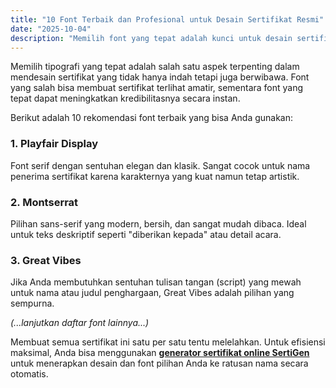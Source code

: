 ```yaml
---
title: "10 Font Terbaik dan Profesional untuk Desain Sertifikat Resmi"
date: "2025-10-04"
description: "Memilih font yang tepat adalah kunci untuk desain sertifikat yang terlihat profesional dan berwibawa. Temukan 10 pilihan font terbaik di sini."
---
```


Memilih tipografi yang tepat adalah salah satu aspek terpenting dalam mendesain sertifikat yang tidak hanya indah tetapi juga berwibawa. Font yang salah bisa membuat sertifikat terlihat amatir, sementara font yang tepat dapat meningkatkan kredibilitasnya secara instan.

Berikut adalah 10 rekomendasi font terbaik yang bisa Anda gunakan:

### 1. Playfair Display

Font serif dengan sentuhan elegan dan klasik. Sangat cocok untuk nama penerima sertifikat karena karakternya yang kuat namun tetap artistik.

### 2. Montserrat

Pilihan sans-serif yang modern, bersih, dan sangat mudah dibaca. Ideal untuk teks deskriptif seperti "diberikan kepada" atau detail acara.

### 3. Great Vibes

Jika Anda membutuhkan sentuhan tulisan tangan (script) yang mewah untuk nama atau judul penghargaan, Great Vibes adalah pilihan yang sempurna.

_(...lanjutkan daftar font lainnya...)_

Membuat semua sertifikat ini satu per satu tentu melelahkan. Untuk efisiensi maksimal, Anda bisa menggunakan **[generator sertifikat online SertiGen](/)** untuk menerapkan desain dan font pilihan Anda ke ratusan nama secara otomatis.
